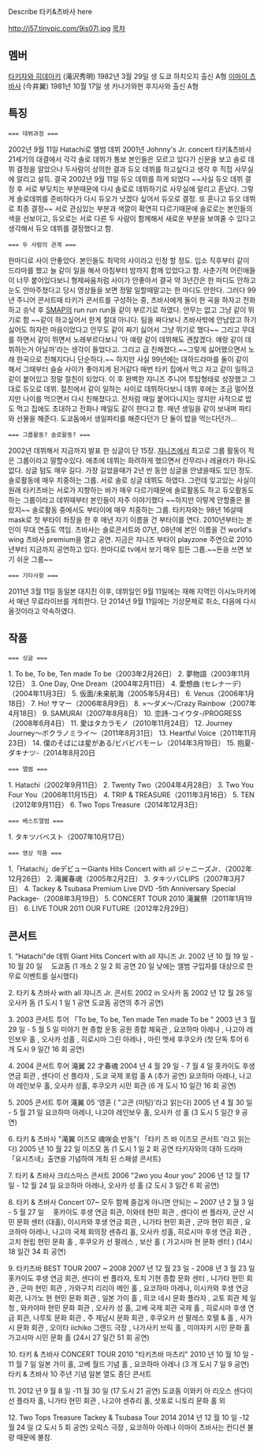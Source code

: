 Describe 타키&츠바사 here

http://i57.tinypic.com/9is07l.jpg
[[목차]] 

== 멤버 ==
[[타키자와 히데아키]] (滝沢秀明) 1982년 3월 29일 생 도쿄 하치오지 출신 A형
[[이마이 츠바사]] (今井翼) 1981년 10월 17일 생 카나가와현 후지사와 출신 A형 
== 특징 ==
 === 데뷔과정 ===
2002년 9월 11일 Hatachi로 앨범 데뷔
2001년 Johnny's Jr. concert 타키&츠바사 21세기의 대결에서 각각 솔로 데뷔가 통보
본인들은 모르고 있다가 신문을 보고 솔로 데뷔 결정을 알았으나 두사람이 상의한 결과 듀오 데뷔를 하고싶다고 생각 후 직접 사무실에 알리고 설득. 결국 2002년 9월 11일 듀오 데뷔를 하게 되었다 ~~사실 듀오 데뷔 결정 후 서로 부딪치는 부분때문에 다시 솔로로 데뷔하기로 사무실에 알리고 혼났다. 그렇게 솔로데뷔를 준비하다가 다시 듀오가 낫겠다 싶어서 듀오로 결정. 또 혼나고 듀오 데뷔로 최종 결정~~
서로 관심있는 부분과 색깔이 확연히 다르기때문에 솔로로는 본인들의 색을 선보이고, 듀오로는 서로 다른 두 사람이 함께해서 새로운 부분을 보여줄 수 있다고 생각해서 듀오 데뷔를 결정했다고 함.
 === 두 사람의 관계 ===
한마디로 사이 안좋았다. 본인들도 최악의 사이라고 인정 할 정도.
입소 직후부터 같이 드라마를 했고 늘 같이 일을 해서 아침부터 밤까지 함께 있었다고 함.
사춘기적 어린애들이 너무 붙어있다보니 형제싸움처럼 사이가 안좋아서 결국 약 3년간은 한 마디도 안하고 눈도 안마주쳤다고
당시 영상들을 보면 정말 일할때말고는 한 마디도 안한다. 그러다 99년 주니어 콘서트때 타키가 콘서트를 구성하는 중, 츠바사에게 둘이 한 곡을 하자고 전화하고 승낙 후 [[SMAP]]의 run run run을 같이 부르기로 하였다. 안무는 없고 그냥 같이 뛰기로 함 ~~같이 하고싶어서 한게 절대 아니다. 팀을 짜다보니 츠바사밖에 안남았고 하기싫어도 하자란 마음이었다고 안무도 같이 짜기 싫어서 그냥 뛰기로 했다~~ 그리고 무대를 하면서 같이 뛰면서 노래부르다보니 '아 얘랑 같이 데뷔해도 괜찮겠다. 얘랑 같이 데뷔하는거 아닐까'라는 생각이 들었다고. 그리고 급 친해졌다.~~그렇게 싫어했으면서 노래 한곡으로 친해지다니 단순하다.~~ 하지만 사실 99년에는 대하드라마를 둘이 같이 해서 그때부터 슬슬 사이가 좋아지게 된거같다
매번 타키 집에서 먹고 자고 같이 일하고 같이 붙어있고 정말 절친이 되었다. 이 후 완벽한 쟈니즈 주니어 투탑형태로 성장했고 그대로 듀오로 데뷔. 절친에서 같이 일하는 사이로 데뷔하다보니 데뷔 후에는 조금 멀어졌지만 나이를 먹으면서 다시 친해졌다고. 전처럼 매일 붙어다니지는 않지만 사적으로 밥도 먹고 집에도 초대하고 전화나 메일도 같이 한다고 함.
매년 생일을 같이 보내며 파티와 선물을 해준다. 도쿄돔에서 생일파티를 해준다던가 단 둘이 밥을 먹는다던가...

 === 그룹활동? 솔로활동? ===
2002년 데뷔해서 지금까지 발표 한 싱글이 단 15장.
[[쟈니즈]]에서 최고로 그룹 활동이 적은 그룹이라고 말할수있다. 애초에 데뷔는 화려하게 했으면서 칸무리나 레귤러가 하나도 없다. 싱글 텀도 매우 길다. 가장 길었을때가 2년 반 동안 싱글을 안냈을때도 있던 정도. 솔로활동에 매우 치중하는 그룹. 서로 솔로 싱글 데뷔도 하였다. 그런데 잊고있는 사실이 원래 타키츠바는 서로가 지향하는 바가 매우 다르기때문에 솔로활동도 하고 듀오활동도 하는 그룹이라고 데뷔때부터 본인들이 자주 이야기했다 ~~하지만 이렇게 안할줄은 몰랐지~~
솔로활동 중에서도 부타이에 매우 치중하는 그룹.
타키자와는 98년 16살때 mask로 첫 부타이 좌장을 한 후 매년 자기 이름을 건 부타이를 연다. 2010년부터는 본인이 무대 연출도 역임.
츠바사는 솔로콘서트와 07년, 08년에 본인 이름을 건 world's wing 츠바사 premium을 열고 공연. 지금은 쟈니즈 부타이 playzone 주연으로 2010년부터 지금까지 공연하고 있다.
한마디로 tv에서 보기 매우 힘든 그룹.~~돈을 쓰면 보기 쉬운 그룹~~
 === 기타사항 ===
2011년 3월 11일 동일본 대지진 이후, 데뷔일인 9월 11일에는 재해 지역인 이시노마키에서 매년 무료라이브를 개최한다. 단 2014년 9월 11일에는 기상문제로 취소, 다음에 다시 올것이라고 약속하였다. 
== 작품 ==
 === 싱글 ===
1. To be, To be, Ten made To be（2003年2月26日）
2. 夢物語（2003年11月12日）
3. One Day, One Dream（2004年2月11日）
4. 愛想曲 (セレナーデ)（2004年11月3日）
5. 仮面/未来航海（2005年5月4日）
6. Venus（2006年1月18日）
7. Ho! サマー（2006年8月9日）
8. ×〜ダメ〜/Crazy Rainbow（2007年4月18日）
9. SAMURAI（2007年8月8日）
10. 恋詩-コイウタ-/PROGRESS（2008年6月4日）
11. 愛はタカラモノ（2010年11月24日）
12. Journey Journey〜ボクラノミライ〜（2011年8月31日）
13. Heartful Voice（2011年11月23日）
14. 僕のそばには星がある/ビバビバモーレ（2014年3月19日）
15. 抱夏-ダキナツ-（2014年8月20日
 === 앨범 ===
1. Hatachi（2002年9月11日）
2. Twenty Two（2004年4月28日）
3. Two You Four You（2006年11月15日）
4. TRIP & TREASURE（2011年3月16日）
5. TEN（2012年9月11日）
6. Two Tops Treasure（2014年12月3日）
 === 베스트앨범 ===
1. タキツバベスト（2007年10月17日）
 === 영상 작품 ===
1.「Hatachi」deデビューGiants Hits Concert with all ジャニーズJr．（2002年12月26日）
2. 滝翼春魂（2005年2月2日）
3. タキツバCLIPS（2007年3月7日）
4. Tackey & Tsubasa Premium Live DVD -5th Anniversary Special Package-（2008年3月19日）
5. CONCERT TOUR 2010 滝翼祭（2011年1月19日）
6. LIVE TOUR 2011 OUR FUTURE（2012年2月29日）
== 콘서트 ==
1. "Hatachi"de 데뷔 Giant Hits Concert with all 쟈니즈 Jr.
2002 년 10 월 19 일 - 10 월 20 일 　도쿄돔
(1 개소 2 일 2 회 공연 20 일 낮에는 앨범 구입자를 대상으로 한 무료 이벤트를 실시했다)

2. 타키 & 츠바사 with all 쟈니즈 Jr. 콘서트 2002 in 오사카 돔
2002 년 12 월 28 일 오사카 돔
(1 도시 1 일 1 공연 도쿄돔 공연의 추가 공연)

3. 2003 콘서트 투어 「To be, To be, Ten made Ten made To be "
2003 년 3 월 29 일 - 5 월 5 일 미야기 현 종합 운동 공원 종합 체육관 , 요코하마 아레나 , 나고야 레인보우 홀 , 오사카 성홀 , 히로시마 그린 아레나 , 마린 멧세 후쿠오카
(첫 단독 투어 6 개 도시 9 일간 16 회 공연)　

4. 2004 콘서트 투어 滝翼 22 才春魂
2004 년 4 월 29 일 - 7 월 4 일 홋카이도 후생 연금 회관 , 센다이 선 플라자 , 도쿄 국제 포럼 홀 A (추가 공연) 요코하마 아레나, 나고야 레인보우 홀, 오사카 성홀, 후쿠오카 시민 회관
(6 개 도시 10 일간 16 회 공연)

5. 2005 콘서트 투어 滝翼 05 '영혼 ( "고콘 (미팅)'라고 읽는다)
2005 년 4 월 30 일 - 5 월 21 일 요코하마 아레나, 나고야 레인보우 홀, 오사카 성 홀
(3 도시 5 일간 9 공연)

6. 타키 & 츠바사 "滝翼 이즈모 魂咲会 반동"( 「타키 츠 바 이즈모 콘서트 '라고 읽는다)
2005 년 10 월 22 일 이즈모 돔
(1 도시 1 일 2 회 공연 타키자와의 대하 드라마 「요시츠네」출연을 기념하여 개최 된 스페셜 콘서트)

7. 타키 & 츠바사 크리스마스 콘서트 2006 "2wo you 4our ​​you"
2006 년 12 월 17 일 - 12 월 24 일 요코하마 아레나, 오사카 성 홀
(2 도시 3 일간 6 회 공연)

8. 타키 & 츠바사 Concert`07~ 모두 함께 즐겁게 아니면 안되는 ~
2007 년 2 월 3 일 - 5 월 27 일　
홋카이도 후생 연금 회관, 이와테 현민 회관 , 센다이 썬 플라자, 군산 시민 문화 센터 (대홀), 이시카와 후생 연금 회관 , 니가타 현민 회관 , 군마 현민 회관 , 요코하마 아레나, 나고야 국제 회의장 센츄리 홀, 오사카 성홀, 히로시마 후생 연금 회관 , 고치 현립 현민 문화 홀 , 후쿠오카 선 팔레스 , 보산 홀 ( 가고시마 현 문화 센터 )
(14시 18 일간 ​​34 회 공연)

9. 타키츠바 BEST TOUR 2007 ~ 2008
2007 년 12 월 23 일 - 2008 년 3 월 23 일
홋카이도 후생 연금 회관, 센다이 썬 플라자, 토치 기현 종합 문화 센터 , 니가타 현민 회관 , 군마 현민 회관 , 가와구치 리리아 메인 홀 , 요코하마 아레나, 이시카와 후생 연금 회관, 나가노 현 현민 문화 회관 , 일본 가이 홀 , 히코 네시 문화 플라자 , 교토 회관 제 일청 , 와카야마 현민 문화 회관 , 오사카 성 홀, 고베 국제 회관 국제 홀 , 히로시마 후생 연금 회관, 나루토 문화 회관 , 주 제남시 문화 회관 , 후쿠오카 선 팔레스 호텔 & 홀 , 사가시 문화 회관 , 오이타 iichiko 그랜드 극장 , 나가사키 브릭 홀 , 미야자키 시민 문화 홀 가고시마 시민 문화 홀
(24시 27 일간 51 회 공연)

10. 타키 & 츠바사 CONCERT TOUR 2010 "타키츠바 마츠리"
2010 년 10 월 10 일 - 11 월 7 일
일본 가이 홀, 고베 월드 기념 홀 , 요코하마 아레나
(3 개 도시 7 일 9 공연)
타키 & 츠바사 10 주년 기념 일본 열도 종단 콘서트

11. 2012 년 9 월 8 일 -11 월 30 일 (17 도시 21 공연)
도쿄돔 이와키 아 리오스 센다이 선 플라자 홀, 니가타 현민 회관 , 나고야 센츄리 홀, 삿포로 니토리 문화 홀 외

12. Two Tops Treasure Tackey & Tsubasa Tour 2014
2014 년 12 월 10 일 -12 월 24 일 (2 도시 5 회 공연)
오릭스 극장 , 요코하마 아레나
이마이 츠바사는 컨디션 불량 때문에 불참.
